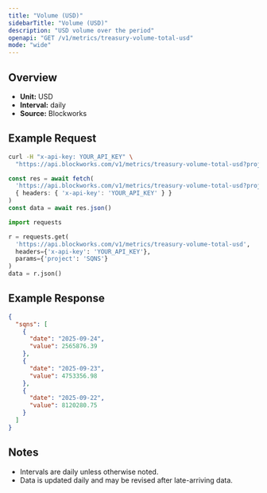 ```yaml
---
title: "Volume (USD)"
sidebarTitle: "Volume (USD)"
description: "USD volume over the period"
openapi: "GET /v1/metrics/treasury-volume-total-usd"
mode: "wide"
---
```


## Overview

- **Unit:** USD
- **Interval:** daily
- **Source:** Blockworks

## Example Request

<CodeGroup>

```bash cURL
curl -H "x-api-key: YOUR_API_KEY" \
  "https://api.blockworks.com/v1/metrics/treasury-volume-total-usd?project=SQNS"
```

```typescript TypeScript
const res = await fetch(
  'https://api.blockworks.com/v1/metrics/treasury-volume-total-usd?project=SQNS',
  { headers: { 'x-api-key': 'YOUR_API_KEY' } }
)
const data = await res.json()
```

```python Python
import requests

r = requests.get(
  'https://api.blockworks.com/v1/metrics/treasury-volume-total-usd',
  headers={'x-api-key': 'YOUR_API_KEY'},
  params={'project': 'SQNS'}
)
data = r.json()
```

</CodeGroup>

## Example Response

```json
{
  "sqns": [
    {
      "date": "2025-09-24",
      "value": 2565876.39
    },
    {
      "date": "2025-09-23",
      "value": 4753356.98
    },
    {
      "date": "2025-09-22",
      "value": 8120280.75
    }
  ]
}
```

## Notes
- Intervals are daily unless otherwise noted.
- Data is updated daily and may be revised after late-arriving data.